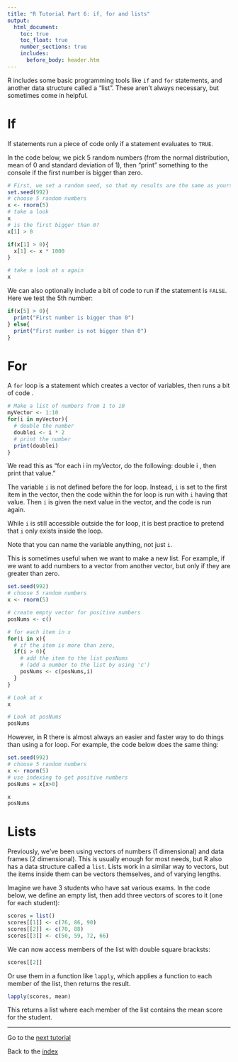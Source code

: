 ```yaml
---
title: "R Tutorial Part 6: if, for and lists"
output:
  html_document:
    toc: true
    toc_float: true
    number_sections: true
    includes:
      before_body: header.htm
---
```


R includes some basic programming tools like `if` and `for` statements, and another data structure called a "list".  These aren't always necessary, but sometimes come in helpful.

# If

If statements run a piece of code only if a statement evaluates to `TRUE`.

In the code below, we pick 5 random numbers (from the normal distribution, mean of 0 and standard deviation of 1), then "print" something to the console if the first number is bigger than zero.


```r
# First, we set a random seed, so that my results are the same as yours.
set.seed(992)
# choose 5 random numbers
x <- rnorm(5)
# take a look
x
# is the first bigger than 0?
x[1] > 0

if(x[1] > 0){
  x[1] <- x * 1000
}

# take a look at x again
x

```

We can also optionally include a bit of code to run if the statement is `FALSE`.  Here we test the 5th number:

```r
if(x[5] > 0){
  print("First number is bigger than 0")
} else{
  print("First number is not bigger than 0")
}
```

# For

A `for` loop is a statement which creates a vector of variables, then runs a bit of code .

```r
# Make a list of numbers from 1 to 10
myVector <- 1:10
for(i in myVector){
  # double the number
  doublei <- i * 2
  # print the number
  print(doublei)
}
```

We read this as "for each i in myVector, do the following: double i , then print that value."

The variable `i` is not defined before the for loop. Instead, `i` is set to the first item in the vector, then the code within the for loop is run with `i` having that value.  Then `i` is given the next value in the vector, and the code is run again.

While `i` is still accessible outside the for loop, it is best practice to pretend that `i` only exists inside the loop.

Note that you can name the variable anything, not just `i`.

This is sometimes useful when we want to make a new list.  For example, if we want to add numbers to a vector from another vector, but only if they are greater than zero.

```r

set.seed(992)
# choose 5 random numbers
x <- rnorm(5)

# create empty vector for positive numbers
posNums <- c()

# for each item in x
for(i in x){
  # if the item is more than zero,
  if(i > 0){
    # add the item to the list posNums
    # (add a number to the list by using 'c')
    posNums <- c(posNums,i)
  }
}

# Look at x
x

# Look at posNums
posNums

```

However, in R there is almost always an easier and faster way to do things than using a for loop.  For example, the code below does the same thing:

```r
set.seed(992)
# choose 5 random numbers
x <- rnorm(5)
# use indexing to get positive numbers
posNums = x[x>0]

x
posNums
```

# Lists

Previously, we've been using vectors of numbers (1 dimensional) and data frames (2 dimensional).  This is usually enough for most needs, but R also has a data structure called a `list`.  Lists work in a similar way to vectors, but the items inside them can be vectors themselves, and of varying lengths.

Imagine we have 3 students who have sat various exams.  In the code below, we define an empty list, then add three vectors of scores to it (one for each student):

```r
scores = list()
scores[[1]] <- c(76, 86, 90)
scores[[2]] <- c(70, 88)
scores[[3]] <- c(50, 59, 72, 66)
```

We can now access members of the list with double square bracksts:

```r
scores[[2]]
```

Or use them in a function like `lapply`, which applies a function to each member of the list, then returns the result.

```r
lapply(scores, mean)
```

This returns a list where each member of the list contains the mean score for the student.




---

Go to the [next tutorial](IntroToR_7.html)

Back to the [index](../index.html)